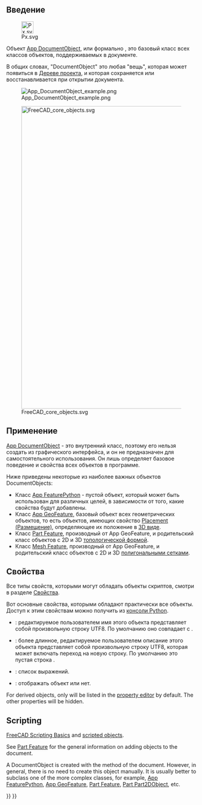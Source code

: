 <languages/>
{{TOCright}}

<span id="Introduction"></span>
== Введение ==

[[File:Px.svg|32px]]

Объект [[App_DocumentObject/ru|App DocumentObject]], или формально  {{incode|App::DocumentObject}}, это базовый класс всех классов объектов, поддерживаемых в документе.

В общих словах, "DocumentObject" это любая "вещь", которая может появиться в [[Tree_view/ru|Дереве проекта]], и которая сохраняется или восстанавливается при открытии документа.

[[File:App_DocumentObject_example.png]]

{{Caption|Дерево проекта, показывающее различные объекты в документе. Каждый из них является «объектом документа», в конечном итоге производным от базового класса {{incode|App::DocumentObject}}.}}

[[File:FreeCAD_core_objects.svg|800px]]

{{Caption|Упрощённая схема взаимосвязей между основными объектами в FreeCAD}}

<span id="Usage"></span>
== Применение ==

[[App_DocumentObject/ru|App DocumentObject]] - это внутренний класс, поэтому его нельзя создать из графического интерфейса, и он не предназначен для самостоятельного использования. Он лишь определяет базовое поведение и свойства всех объектов в программе.

Ниже приведены некоторые из наиболее важных объектов DocumentObjects:
* Класс [[App_FeaturePython/ru|App FeaturePython]] - пустой объект, который может быть использован для различных целей, в зависимости от того, какие свойства будут добавлены.
* Класс [[App_GeoFeature/ru|App GeoFeature]], базовый объект всех геометрических объектов, то есть объектов, имеющих свойство [[Placement/ru|Placement (Размещение)]], определяющее их положение в [[3D_view/ru|3D виде]].
* Класс [[Part_Feature/ru|Part Feature]], производный от App GeoFeature, и родительский класс объектов с 2D и 3D [[Part_TopoShape/ru|топологической формой]].
* Класс [[Mesh_Feature|Mesh Feature]], производный от App GeoFeature, и родительский класс объектов с 2D и 3D [[Mesh_MeshObject/ru|полигональными сетками]].

<span id="Properties"></span>
== Свойства ==

Все типы свойств, которыми могут обладать объекты скриптов, смотри в разделе [[Property/ru|Свойства]].

Вот основные свойства, которыми обладают практически все объекты. Доступ к этим свойствам можно получить из [[Python console/ru|консоли Python]].

* {{PropertyData|Label (Ярлык)|String (Строка)}}: редактируемое пользователем имя этого объекта представляет собой произвольную строку UTF8. По умолчанию оно совпадает с {{incode|Name}}.
* {{PropertyData|Label2 (Ярлык2)|String (Строка)}}: более длинное, редактируемое пользователем описание этого объекта представляет собой произвольную строку UTF8, которая может включать переход на новую строку. По умолчанию это пустая строка {{значение|""}}.
* {{PropertyData|Expression Engine (Движок для выражений)|ExpressionEngine}}: список выражений.
* {{PropertyData|Visibility (Видимость)|Bool (Булево)}}: отображать объект или нет.

For derived objects, only {{PropertyData|Label}} will be listed in the [[property editor|property editor]] by default. The other properties will be hidden.

== Scripting ==

{{Emphasis|See also:}} [[FreeCAD_Scripting_Basics|FreeCAD Scripting Basics]] and [[Scripted_objects|scripted objects]].

See [[Part_Feature|Part Feature]] for the general information on adding objects to the document.

A DocumentObject is created with the {{incode|addObject()}} method of the document. However, in general, there is no need to create this object manually. It is usually better to subclass one of the more complex classes, for example, [[App_FeaturePython|App FeaturePython]], [[App_GeoFeature|App GeoFeature]], [[Part_Feature|Part Feature]], [[Part_Part2DObject|Part Part2DObject]], etc.

{{Code|code=
import FreeCAD as App

doc = App.newDocument()
obj = App.ActiveDocument.addObject("App::DocumentObject", "Name")
obj.Label = "Custom label"
}}


{{Document_objects_navi{{#translation:}}}}
{{Userdocnavi{{#translation:}}}}